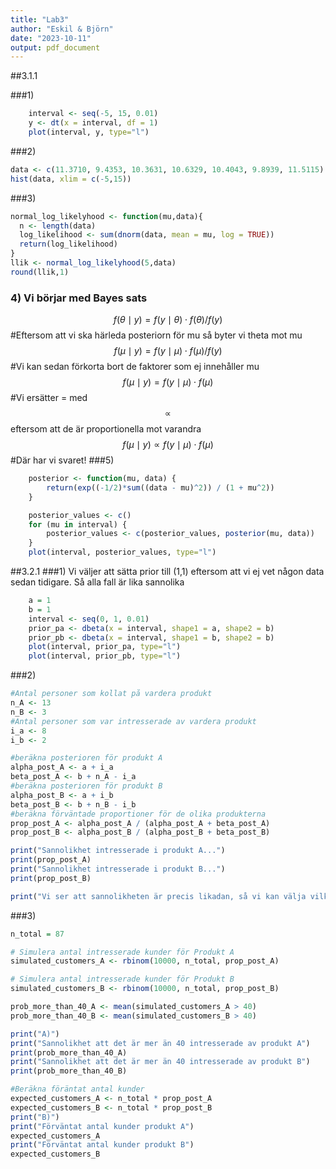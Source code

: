 ```yaml
---
title: "Lab3"
author: "Eskil & Björn"
date: "2023-10-11"
output: pdf_document
---
```


##3.1.1

###1)

```r
    interval <- seq(-5, 15, 0.01)
    y <- dt(x = interval, df = 1)
    plot(interval, y, type="l")
```

###2)

```r
data <- c(11.3710, 9.4353, 10.3631, 10.6329, 10.4043, 9.8939, 11.5115)
hist(data, xlim = c(-5,15))
```

###3)

```r
normal_log_likelyhood <- function(mu,data){
  n <- length(data)
  log_likelihood <- sum(dnorm(data, mean = mu, log = TRUE))
  return(log_likelihood)
}
llik <- normal_log_likelyhood(5,data)
round(llik,1)
```

### 4) Vi börjar med Bayes sats
$$ f(\theta \mid y) = f(y \mid \theta) \cdot f(\theta) / f(y) $$ #Eftersom att vi ska härleda posteriorn för mu så byter vi theta mot mu
$$ f(\mu \mid y) = f(y \mid \mu) \cdot f(\mu) / f(y) $$ #Vi kan sedan förkorta bort de faktorer som ej innehåller mu
$$ f(\mu \mid y) = f(y \mid \mu) \cdot f(\mu) $$ #Vi ersätter = med $$\propto$$ eftersom att de är proportionella mot varandra
$$ f(\mu \mid y) \propto f(y \mid \mu) \cdot f(\mu) $$ #Där har vi svaret!
###5)

```r
    posterior <- function(mu, data) {
        return(exp((-1/2)*sum((data - mu)^2)) / (1 + mu^2))
    }

    posterior_values <- c()
    for (mu in interval) {
        posterior_values <- c(posterior_values, posterior(mu, data))
    }
    plot(interval, posterior_values, type="l")
```

##3.2.1 ###1) Vi väljer att sätta prior till (1,1) eftersom att vi ej vet någon data sedan tidigare. Så alla fall är lika sannolika

```r
    a = 1
    b = 1
    interval <- seq(0, 1, 0.01)
    prior_pa <- dbeta(x = interval, shape1 = a, shape2 = b)
    prior_pb <- dbeta(x = interval, shape1 = b, shape2 = b)
    plot(interval, prior_pa, type="l")
    plot(interval, prior_pb, type="l")
```

###2)

```r
#Antal personer som kollat på vardera produkt
n_A <- 13
n_B <- 3
#Antal personer som var intresserade av vardera produkt
i_a <- 8
i_b <- 2

#beräkna posterioren för produkt A
alpha_post_A <- a + i_a
beta_post_A <- b + n_A - i_a
#beräkna posterioren för produkt B
alpha_post_B <- a + i_b
beta_post_B <- b + n_B - i_b
#beräkna förväntade proportioner för de olika produkterna
prop_post_A <- alpha_post_A / (alpha_post_A + beta_post_A)
prop_post_B <- alpha_post_B / (alpha_post_B + beta_post_B)

print("Sannolikhet intresserade i produkt A...")
print(prop_post_A)
print("Sannolikhet intresserade i produkt B...")
print(prop_post_B)

print("Vi ser att sannolikheten är precis likadan, så vi kan välja vilken som :D")

```

###3)

```r
n_total = 87

# Simulera antal intresserade kunder för Produkt A
simulated_customers_A <- rbinom(10000, n_total, prop_post_A)

# Simulera antal intresserade kunder för Produkt B
simulated_customers_B <- rbinom(10000, n_total, prop_post_B)

prob_more_than_40_A <- mean(simulated_customers_A > 40)
prob_more_than_40_B <- mean(simulated_customers_B > 40)

print("A)")
print("Sannolikhet att det är mer än 40 intresserade av produkt A")
print(prob_more_than_40_A)
print("Sannolikhet att det är mer än 40 intresserade av produkt B")
print(prob_more_than_40_B)

#Beräkna föräntat antal kunder
expected_customers_A <- n_total * prop_post_A
expected_customers_B <- n_total * prop_post_B
print("B)")
print("Förväntat antal kunder produkt A")
expected_customers_A
print("Förväntat antal kunder produkt B")
expected_customers_B
```
